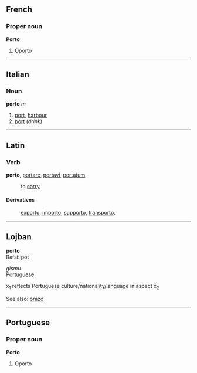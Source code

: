==French==
===Proper noun===
'''Porto'''

#Oporto

----
==Italian==
===Noun===
'''porto''' ''m''

#[[port]], [[harbour]]
#[[port]] (''drink'')

----
==Latin==
===Verb===
'''porto''', [[portare]], [[portavi]], [[portatum]]

: to [[carry]]

====Derivatives====
: [[exporto]], [[importo]], [[supporto]], [[transporto]].

----
==Lojban==
'''porto'''<br>
Rafsi: pot

''gismu''<br>
[[Portuguese]]

x<sub>1</sub> reflects Portuguese culture/nationality/language in aspect x<sub>2</sub>

See also: [[brazo]]

----
==Portuguese==
===Proper noun===
'''Porto'''

#Oporto